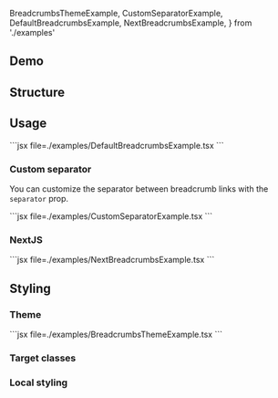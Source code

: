   BreadcrumbsThemeExample,
  CustomSeparatorExample,
  DefaultBreadcrumbsExample,
  NextBreadcrumbsExample,
} from './examples'


## Demo

## Structure



## Usage

<Example>
  <DefaultBreadcrumbsExample />
  
  <ExampleCode>
  ```jsx file=./examples/DefaultBreadcrumbsExample.tsx
  ```
  </ExampleCode>
</Example>

### Custom separator

You can customize the separator between breadcrumb links with the `separator` prop.

<Example>
  <CustomSeparatorExample />
  
  <ExampleCode>
  ```jsx file=./examples/CustomSeparatorExample.tsx
  ```
  </ExampleCode>
</Example>

### NextJS

<Example>
  <NextBreadcrumbsExample />
  
  <ExampleCode>
  ```jsx file=./examples/NextBreadcrumbsExample.tsx
  ```
  </ExampleCode>
</Example>

## Styling

### Theme

<Example>
  <BreadcrumbsThemeExample />
  
  <ExampleCode>
  ```jsx file=./examples/BreadcrumbsThemeExample.tsx
  ```
  </ExampleCode>
</Example>

### Target classes

<ComponentStyleDisplay componentName="Breadcrumbs" />


### Local styling
